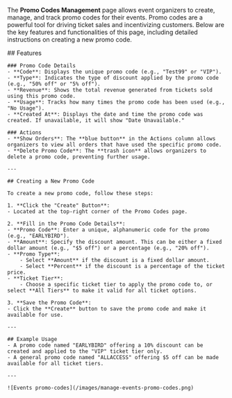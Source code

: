 


The **Promo Codes Management** page allows event organizers to create, manage, and track promo codes for their events. Promo codes are a powerful tool for driving ticket sales and incentivizing customers. Below are the key features and functionalities of this page, including detailed instructions on creating a new promo code.

<Tabs>
  <Tab title="Web">
    ## Features

    ### Promo Code Details
    - **Code**: Displays the unique promo code (e.g., "Test99" or "VIP").
    - **Type**: Indicates the type of discount applied by the promo code (e.g., "50% off" or "5% off").
    - **Revenue**: Shows the total revenue generated from tickets sold using this promo code.
    - **Usage**: Tracks how many times the promo code has been used (e.g., "No Usage").
    - **Created At**: Displays the date and time the promo code was created. If unavailable, it will show "Date Unavailable."

    ### Actions
    - **Show Orders**: The **blue button** in the Actions column allows organizers to view all orders that have used the specific promo code.
    - **Delete Promo Code**: The **trash icon** allows organizers to delete a promo code, preventing further usage.

    ---

    ## Creating a New Promo Code

    To create a new promo code, follow these steps:

    1. **Click the "Create" Button**:
    - Located at the top-right corner of the Promo Codes page.

    2. **Fill in the Promo Code Details**:
    - **Promo Code**: Enter a unique, alphanumeric code for the promo (e.g., "EARLYBIRD").
    - **Amount**: Specify the discount amount. This can be either a fixed dollar amount (e.g., "$5 off") or a percentage (e.g., "20% off").
    - **Promo Type**:
        - Select **Amount** if the discount is a fixed dollar amount.
        - Select **Percent** if the discount is a percentage of the ticket price.
    - **Ticket Tier**:
        - Choose a specific ticket tier to apply the promo code to, or select **All Tiers** to make it valid for all ticket options.

    3. **Save the Promo Code**:
    - Click the **Create** button to save the promo code and make it available for use.

    ---

    ## Example Usage
    - A promo code named "EARLYBIRD" offering a 10% discount can be created and applied to the "VIP" ticket tier only.
    - A general promo code named "ALLACCESS" offering $5 off can be made available for all ticket tiers.

    ---

    ![Events promo-codes](/images/manage-events-promo-codes.png)
  </Tab>
  <Tab title="App">
  </Tab>
</Tabs>

